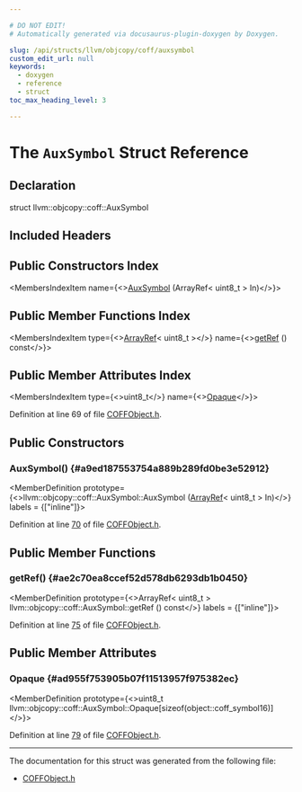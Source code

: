 ```yaml
---

# DO NOT EDIT!
# Automatically generated via docusaurus-plugin-doxygen by Doxygen.

slug: /api/structs/llvm/objcopy/coff/auxsymbol
custom_edit_url: null
keywords:
  - doxygen
  - reference
  - struct
toc_max_heading_level: 3

---
```





# The `AuxSymbol` Struct Reference

<DoxygenPage pluginConfig={pluginConfig}>



## Declaration

<CodeBlock>struct llvm::objcopy::coff::AuxSymbol</CodeBlock>

## Included Headers

<IncludesList>
<IncludesListItem
  filePath="ObjCopy/COFF/COFFObject.h"
  permalink="/docs/api/files/lib/lib/objcopy/lib/objcopy/coff/coffobject-h"
  isLocal="true" />
</IncludesList>

## Public Constructors Index

<MembersIndex>

<MembersIndexItem
  name={<><a href="#a9ed187553754a889b289fd0be3e52912">AuxSymbol</a> (ArrayRef&lt; uint8&#95;t &gt; In)</>}>
</MembersIndexItem>

</MembersIndex>

## Public Member Functions Index

<MembersIndex>

<MembersIndexItem
  type={<><a href="/docs/api/classes/llvm/arrayref">ArrayRef</a>&lt; uint8&#95;t &gt;</>}
  name={<><a href="#ae2c70ea8ccef52d578db6293db1b0450">getRef</a> () const</>}>
</MembersIndexItem>

</MembersIndex>

## Public Member Attributes Index

<MembersIndex>

<MembersIndexItem
  type={<>uint8&#95;t</>}
  name={<><a href="#ad955f753905b07f11513957f975382ec">Opaque</a></>}>
</MembersIndexItem>

</MembersIndex>


Definition at line 69 of file <a href="/docs/api/files/lib/lib/objcopy/lib/objcopy/coff/coffobject-h">COFFObject.h</a>.

<SectionDefinition>

## Public Constructors

### AuxSymbol() {#a9ed187553754a889b289fd0be3e52912}

<MemberDefinition
  prototype={<>llvm::objcopy::coff::AuxSymbol::AuxSymbol (<a href="/docs/api/classes/llvm/arrayref">ArrayRef</a>&lt; uint8&#95;t &gt; In)</>}
  labels = {["inline"]}>

Definition at line <a href="/docs/api/files/lib/lib/objcopy/lib/objcopy/coff/coffobject-h/#l00070">70</a> of file <a href="/docs/api/files/lib/lib/objcopy/lib/objcopy/coff/coffobject-h">COFFObject.h</a>.
</MemberDefinition>

</SectionDefinition>

<SectionDefinition>

## Public Member Functions

### getRef() {#ae2c70ea8ccef52d578db6293db1b0450}

<MemberDefinition
  prototype={<>ArrayRef&lt; uint8&#95;t &gt; llvm::objcopy::coff::AuxSymbol::getRef () const</>}
  labels = {["inline"]}>

Definition at line <a href="/docs/api/files/lib/lib/objcopy/lib/objcopy/coff/coffobject-h/#l00075">75</a> of file <a href="/docs/api/files/lib/lib/objcopy/lib/objcopy/coff/coffobject-h">COFFObject.h</a>.
</MemberDefinition>

</SectionDefinition>

<SectionDefinition>

## Public Member Attributes

### Opaque {#ad955f753905b07f11513957f975382ec}

<MemberDefinition
  prototype={<>uint8&#95;t llvm::objcopy::coff::AuxSymbol::Opaque&#91;sizeof(object::coff&#95;symbol16)&#93;</>}>

Definition at line <a href="/docs/api/files/lib/lib/objcopy/lib/objcopy/coff/coffobject-h/#l00079">79</a> of file <a href="/docs/api/files/lib/lib/objcopy/lib/objcopy/coff/coffobject-h">COFFObject.h</a>.
</MemberDefinition>

</SectionDefinition>

<hr/>

The documentation for this struct was generated from the following file:

<ul>
<li><a href="/docs/api/files/lib/lib/objcopy/lib/objcopy/coff/coffobject-h">COFFObject.h</a></li>
</ul>

</DoxygenPage>
